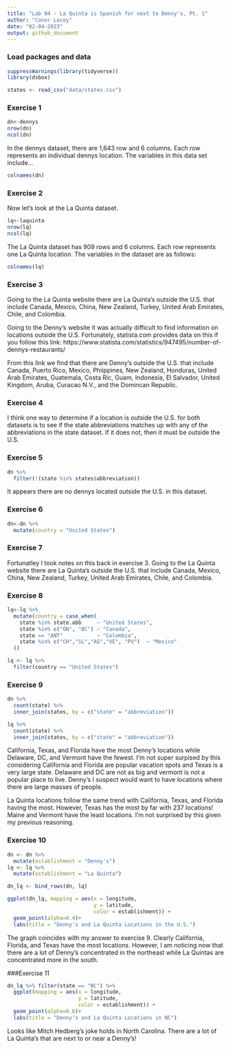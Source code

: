 ```yaml
---
title: "Lab 04 - La Quinta is Spanish for next to Denny's, Pt. 1"
author: "Conor Lacey"
date: "02-04-2023"
output: github_document
---
```


### Load packages and data

```r
suppressWarnings(library(tidyverse))
library(dsbox) 
```

```r
states <- read_csv("data/states.csv")
```

### Exercise 1

```r
dn<-dennys
nrow(dn)
ncol(dn)
```

In the dennys dataset, there are 1,643 row and 6 columns. Each row represents an individual dennys location. The variables in this data set include...

```r
colnames(dn)
```


### Exercise 2

Now let's look at the La Quinta dataset.

```r
lq<-laquinta
nrow(lq)
ncol(lq)
```

The La Quinta dataset has 909 rows and 6 columns. Each row represents one La Quinta location. The variables in the dataset are as follows: 

```r
colnames(lq)
```

### Exercise 3

Going to the La Quinta website there are La Quinta's outside the U.S. that include Canada, Mexico, China, New Zealand, Turkey, United Arab Emirates, Chile, and Colombia. 

Going to the Denny's website it was actually difficult to find information on locations outside the U.S. Fortunately, statista.com provides data on this if you follow this link: https://www.statista.com/statistics/947495/number-of-dennys-restaurants/
  
From this link we find that there are Denny's outside the U.S. that include Canada, Puerto Rico, Mexico, Phiippines, New Zealand, Honduras, United Arab Emirates, Guatemala, Costa Ric, Guam, Indonesia, El Salvador, United Kingdom, Aruba, Curacao N.V., and the Domincan Republic. 
  
### Exercise 4

I think one way to determine if a location is outside the U.S. for both datasets is to see if the state abbreviations matches up with any of the abbreviations in the state dataset. If it does not, then it must be outside the U.S. 

### Exercise 5

```r
dn %>%
  filter(!(state %in% states$abbreviation))
```

It appears there are no dennys located outside the U.S. in this dataset.

### Exercise 6

```r
dn<-dn %>%
  mutate(country = "United States")
```

 
### Exercise 7

Fortunatley I took notes on this back in exercise 3. Going to the La Quinta website there are La Quinta's outside the U.S. that include Canada, Mexico, China, New Zealand, Turkey, United Arab Emirates, Chile, and Colombia. 

### Exercise 8 

```r

lq<-lq %>%
  mutate(country = case_when(
    state %in% state.abb     ~ "United States",
    state %in% c("ON", "BC") ~ "Canada",
    state == "ANT"           ~ "Colombia",
    state %in% c("CH","SL","AG","VE", "PU")  ~ "Mexico"
  ))

lq <- lq %>%
  filter(country == "United States")
```

### Exercise 9 

```r
dn %>%
  count(state) %>%
  inner_join(states, by = c("state" = "abbreviation"))

lq %>%
  count(state) %>%
  inner_join(states, by = c("state" = "abbreviation"))
```

California, Texas, and Florida have the most Denny's locations while Delaware, DC, and Vermont have the fewest. I'm not super surpised by this considering California and Florida are popular vacation spots and Texas is a very large state. Delaware and DC are not as big and vermont is not a popular place to live. Denny's I suspect would want to have locations where there are large masses of people. 

La Quinta locations follow the same trend with California, Texas, and Florida having the most. However, Texas has the most by far with 237 locations! Maine and Vermont have the least locations. I'm not surprised by this given my previous reasoning. 

### Exercise 10

```r
dn <- dn %>%
  mutate(establishment = "Denny's")
lq <- lq %>%
  mutate(establishment = "La Quinta")
```

```r
dn_lq <- bind_rows(dn, lq)
```

```r
ggplot(dn_lq, mapping = aes(x = longitude,
                            y = latitude,
                            color = establishment)) +
  geom_point(alpha=0.4)+
  labs(title = "Denny's and La Quinta Locations in the U.S.")
```

The graph coincides with my answer to exercise 9. Clearly California, Florida, and Texas have the most locations. However, I am noticing now that there are a lot of Denny's concentrated in the northeast while La Quintas are concentrated more in the south. 

###Exercise 11

```r

dn_lq %>% filter(state == "NC") %>%
  ggplot(mapping = aes(x = longitude,
                       y = latitude,
                       color = establishment)) +
  geom_point(alpha=0.6)+
  labs(title = "Denny's and La Quinta Locations in NC")

```

Looks like Mitch Hedberg’s joke holds in North Carolina. There are a lot of La Quinta's that are next to or near a Denny's!

